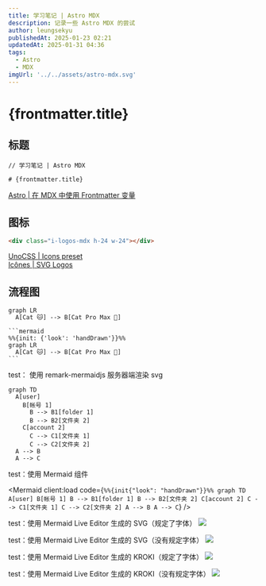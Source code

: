 ```yaml
---
title: 学习笔记 | Astro MDX
description: 记录一些 Astro MDX 的尝试
author: leungsekyu
publishedAt: 2025-01-23 02:21
updatedAt: 2025-01-31 04:36
tags:
  - Astro
  - MDX
imgUrl: '../../assets/astro-mdx.svg'
---
```



# {frontmatter.title}

## 标题

```mdx
// 学习笔记 | Astro MDX

# {frontmatter.title}
```

[Astro | 在 MDX 中使用 Frontmatter 变量](https://docs.astro.build/zh-cn/guides/integrations-guide/mdx/#%E5%9C%A8-mdx-%E4%B8%AD%E4%BD%BF%E7%94%A8-frontmatter-%E5%8F%98%E9%87%8F)

## 图标

<div class="i-logos-mdx h-24 w-24"></div>

```html
<div class="i-logos-mdx h-24 w-24"></div>
```

[UnoCSS | Icons preset](https://unocss.dev/presets/icons#icons-preset)  
[Icônes | SVG Logos](https://icones.js.org/collection/logos)

## 流程图

```mermaid
graph LR
  A[Cat 🐱] --> B[Cat Pro Max 🐯]
```

````mdx
```mermaid
%%{init: {'look': 'handDrawn'}}%%
graph LR
  A[Cat 🐱] --> B[Cat Pro Max 🐯]
```
````

test： 使用 remark-mermaidjs 服务器端渲染 svg

```mermaid
graph TD
  A[user]
    B[帐号 1]
      B --> B1[folder 1]
      B --> B2[文件夹 2]
    C[account 2]
      C --> C1[文件夹 1]
      C --> C2[文件夹 2]
  A --> B
  A --> C
```

test：使用 Mermaid 组件

<Mermaid
  client:load
  code={`
%%{init{"look": "handDrawn"}}%%
graph TD
  A[user]
    B[帐号 1]
      B --> B1[folder 1]
      B --> B2[文件夹 2]
    C[account 2]
      C --> C1[文件夹 1]
      C --> C2[文件夹 2]
  A --> B
  A --> C
`}
/>

test：使用 Mermaid Live Editor 生成的 SVG（规定了字体）
![](https://mermaid.ink/svg/pako:eNplkb9OwzAQxl_F8pIlGdIxA1KbqGKphFQWiBlOsZ1YxL7IsYWqqjMjTDwBz8Af8TqE58BtSkB0-_z9Pt2d77a0Qi5oRmsLXUMuC2YImZe-F_ZmLwlZlMPb4_DwStKjESySJGdkkZYSWy7sKZmVX0_3nx8vw_M7mR1hXkJVoTducoJ3iOfpn3j6H57Wmo9NfmVOY6qF1aB4-Ml2Dxh1jdCC0SxILiT41jEaj6hFvB1JA4YXFu7MxCQatwSt2s2YiC6UqZdgarLOo5hEK1VZ7FE6cgXnQgWrB9MnYV9KMsrMLswC3uF6YyqaOetFTC36uqGZhLYPL99xcKJQEFaufyIdmGtEPYUEVw7tarzN4US7bwRvjUc)

test：使用 Mermaid Live Editor 生成的 SVG（没有规定字体）
![](https://mermaid.ink/svg/pako:eNplkD1OAzEQha9iTb0pNuUWSMluSwUVdoqRPfsj1p6VYwuhKHVKqDgBZ-BHXIflHDhsCCjp3rzvaUbzNqDZEBTQeBxacV0pJ8RCxjX51V4KsZTj2-P48Cryg5EsMZtdiGUua-4N-XMyl19Pu8-Pl_H5XcwPsJSoNUcXjk7yfuJl_i-en8LzXYvpyJ8sIQNL3mJn0iebPVAQWrKkoEjSUI2xDwqyCfXMtxNp0ZnK451ToNw2rcEY-OreaSiCj5SB59i0UNTYr9MUB4OBqg5TW_Y3MqC7YbbHEJkusL-catXs6q6B7Tecgnfs)

test：使用 Mermaid Live Editor 生成的 KROKI（规定了字体）
![](https://kroki.io/mermaid/svg/eNpLL0osyFAIceFSUHCMLi1OLYoFshQUnKKf7pjwtH-7giGEDxRR0NW1U3AyjE7Lz0lJLcKQMIp-Nq39ye5tT5fsVDCCyDlHJyYn55fmlcAEgEJgxc6GSIoN0eQwDHKEWABnOQMAx_A32w)

test：使用 Mermaid Live Editor 生成的 KROKI（没有规定字体）
![](https://kroki.io/mermaid/svg/eNpLL0osyFAIceFSUHCMLi1OLYoFshQUnKKf7pjwtH-7giGEDxRR0NW1U3AyjE7Lz0lJLcKQMIp-Nq39ye5tT5fsVDCCyDlHJyYn55fmlcAEgEJgxc6GSIoN0eQwDHKEWABnOQMAx_A32w)
